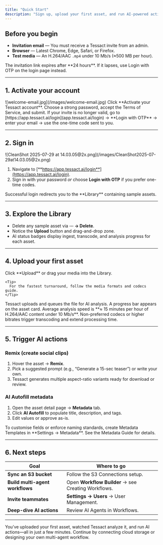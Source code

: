 ```yaml
---
title: "Quick Start"
description: "Sign up, upload your first asset, and run AI-powered actions in minutes."
---
```


## Before you begin

- **Invitation email** — You must receive a Tessact invite from an admin.
- **Browser** — Latest Chrome, Edge, Safari, or Firefox.
- **Test media** — An H.264/AAC `.mp4` under 10 Mb/s (≈500 MB per hour).

<Warning>
  The invitation link expires after **24 hours**. If it lapses, use Login with OTP on the login page instead.
</Warning>

---

## 1. Activate your account

<Frame caption="Invitation email with Activate button">
  ![welcome-email.jpg](/images/welcome-email.jpg)
</Frame>

<Steps>
  <Step title="Open the invitation email">
    Click **Activate your Tessact account**.
  </Step>
  <Step title="Set your password">
    Choose a strong password, accept the Terms of Service, and submit.
  </Step>
</Steps>

<Info>
  If your invite is no longer valid, go to [https://app.tessact.ai/login](app.tessact.ai/login) → **Login with OTP** → enter your email → use the one-time code sent to you.
</Info>

---

## 2. Sign in

<Frame>
  ![CleanShot 2025-07-29 at 14.03.05@2x.png](/images/CleanShot2025-07-29at14.03.05@2x.png)
</Frame>

<Frame caption="Login page with Password and OTP options">
  
</Frame>

1. Navigate to [**https://app.tessact.ai/login**](https://app.tessact.ai/login).
2. Sign in with your password _or_ choose **Login with OTP** if you prefer one-time codes.

<Check>
  Successful login redirects you to the **Library** containing sample assets.
</Check>

---

## 3. Explore the Library

<Frame caption="Library showing sample assets ready to delete, upload button, and drag-and-drop area">
  
</Frame>

- Delete any sample asset via **⋯ → Delete**.
- Notice the **Upload** button and drag-and-drop zone.
- AI status badges display ingest, transcode, and analysis progress for each asset.

---

## 4. Upload your first asset

<Steps>
  <Step title="Select files">
    Click **Upload** or drag your media into the Library.

    <Tip>
      For the fastest turnaround, follow the media formats and codecs guide.
    </Tip>
  </Step>
  <Step title="Wait for ingest to finish">
    Tessact uploads and queues the file for AI analysis. A progress bar appears on the asset card.
  </Step>
</Steps>

<Note>
  Average analysis speed is **≈ 15 minutes per hour of H.264/AAC content under 10 Mb/s**. Non-preferred codecs or higher bitrates trigger transcoding and extend processing time.
</Note>

<Frame caption="Asset card showing AI analysis progress">
  
</Frame>

---

## 5. Trigger AI actions

### Remix (create social clips)

<Frame caption="Remix dialog with suggested and custom prompts">
  
</Frame>

1. Hover the asset → **Remix**.
2. Pick a suggested prompt (e.g., “Generate a 15-sec teaser”) or write your own.
3. Tessact generates multiple aspect-ratio variants ready for download or review.

### AI Autofill metadata

<Frame caption="Metadata panel with AI Autofill button">
  
</Frame>

1. Open the asset detail page → **Metadata** tab.
2. Click **AI Autofill** to populate title, description, and tags.
3. Edit values or approve as-is.

<Info>
  To customise fields or enforce naming standards, create Metadata Templates in **Settings → Metadata**. See the Metadata Guide for details.
</Info>

---

## 6. Next steps

| Goal                            | Where to go                                         |
| ------------------------------- | --------------------------------------------------- |
| **Sync an S3 bucket**           | Follow the S3 Connections setup.                    |
| **Build multi-agent workflows** | Open **Workflow Builder** → see Creating Workflows. |
| **Invite teammates**            | **Settings → Users** → User Management.             |
| **Deep-dive AI actions**        | Review AI Agents in Workflows.                      |

---

<Check>
  You’ve uploaded your first asset, watched Tessact analyze it, and run AI actions—all in just a few minutes. Continue by connecting cloud storage or designing your own multi-agent workflow.
</Check>